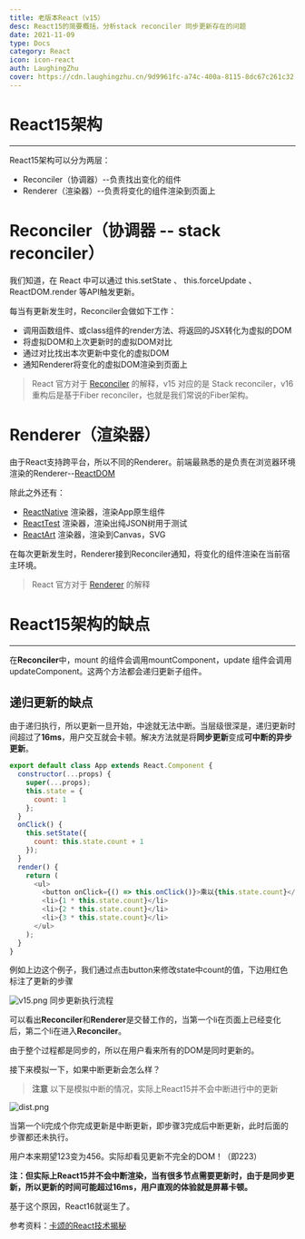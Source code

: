 ```yaml
---
title: 老版本React（v15）
desc: React15的简要概括，分析stack reconciler 同步更新存在的问题
date: 2021-11-09
type: Docs
category: React
icon: icon-react
auth: LaughingZhu
cover: https://cdn.laughingzhu.cn/9d9961fc-a74c-400a-8115-8dc67c261c32.png
---
```


# React15架构

---

React15架构可以分为两层：

- Reconciler（协调器）--负责找出变化的组件
- Renderer（渲染器）--负责将变化的组件渲染到页面上

# Reconciler（协调器 -- stack reconciler）

我们知道，在 React 中可以通过 this.setState 、 this.forceUpdate 、 ReactDOM.render 等API触发更新。

每当有更新发生时，Reconciler会做如下工作：

- 调用函数组件、或class组件的render方法、将返回的JSX转化为虚拟的DOM
- 将虚拟DOM和上次更新时的虚拟DOM对比
- 通过对比找出本次更新中变化的虚拟DOM
- 通知Renderer将变化的虚拟DOM渲染到页面上

> React 官方对于 [Reconciler](https://zh-hans.reactjs.org/docs/codebase-overview.html#reconcilers) 的解释，v15 对应的是 Stack reconciler，v16重构后是基于Fiber reconciler，也就是我们常说的Fiber架构。

# Renderer（渲染器）

由于React支持跨平台，所以不同的Renderer。前端最熟悉的是负责在浏览器环境渲染的Renderer--[ReactDOM](https://www.npmjs.com/package/react-dom)

除此之外还有：

- [ReactNative](https://www.npmjs.com/package/react-native) 渲染器，渲染App原生组件
- [ReactTest](https://www.npmjs.com/package/react-test-renderer) 渲染器，渲染出纯JSON树用于测试
- [ReactArt](https://www.npmjs.com/package/react-art) 渲染器，渲染到Canvas，SVG

在每次更新发生时，Renderer接到Reconciler通知，将变化的组件渲染在当前宿主环境。

> React 官方对于 [Renderer](https://zh-hans.reactjs.org/docs/codebase-overview.html#renderers) 的解释

# React15架构的缺点

---

在**Reconciler**中，mount 的组件会调用mountComponent，update 组件会调用updateComponent。这两个方法都会递归更新子组件。

## 递归更新的缺点

由于递归执行，所以更新一旦开始，中途就无法中断。当层级很深是，递归更新时间超过了**16ms**，用户交互就会卡顿。解决方法就是将**同步更新**变成**可中断的异步更新**。

```javascript
export default class App extends React.Component {
  constructor(...props) {
    super(...props);
    this.state = {
      count: 1
    };
  }
  onClick() {
    this.setState({
      count: this.state.count + 1
    });
  }
  render() {
    return (
      <ul>
        <button onClick={() => this.onClick()}>乘以{this.state.count}</button>
        <li>{1 * this.state.count}</li>
        <li>{2 * this.state.count}</li>
        <li>{3 * this.state.count}</li>
      </ul>
    );
  }
}
```

例如上边这个例子，我们通过点击button来修改state中count的值，下边用红色标注了更新的步骤

![v15.png](https://cdn.laughingzhu.cn/1636424637394-9fa3604e-7232-476e-8d4e-36844add4a6a.png)
同步更新执行流程

可以看出**Reconciler**和**Renderer**是交替工作的，当第一个li在页面上已经变化后，第二个li在进入**Reconciler**。

由于整个过程都是同步的，所以在用户看来所有的DOM是同时更新的。

接下来模拟一下，如果中断更新会怎么样？

> **注意**
> 以下是模拟中断的情况，实际上React15并不会中断进行中的更新

![dist.png](https://cdn.laughingzhu.cn/1636424961364-c39620f6-ae99-42ce-856d-cb21c9bc726f.png)

当第一个li完成个你完成更新是中断更新，即步骤3完成后中断更新，此时后面的步骤都还未执行。

用户本来期望123变为456。实际却看见更新不完全的DOM！（即223）

**注：但实际上React15并不会中断渲染，当有很多节点需要更新时，由于是同步更新，所以更新的时间可能超过16ms，用户直观的体验就是屏幕卡顿。**

基于这个原因，React16就诞生了。

参考资料：[卡颂的React技术揭秘](https://react.iamkasong.com/preparation/oldConstructure.html#react15%E6%9E%B6%E6%9E%84)
